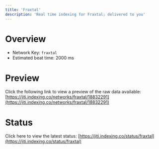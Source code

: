 ```yaml
---
title: 'Fraxtal'
description: 'Real time indexing for Fraxtal; delivered to you'
---
```


# Overview
- Network Key: `fraxtal`
- Estimated beat time: 2000 ms

# Preview
Click the following link to view a preview of the raw data available: [https://jiti.indexing.co/networks/fraxtal/18832291](https://jiti.indexing.co/networks/fraxtal/18832291)

# Status
Click here to view the latest status: [https://jiti.indexing.co/status/fraxtal](https://jiti.indexing.co/status/fraxtal)
